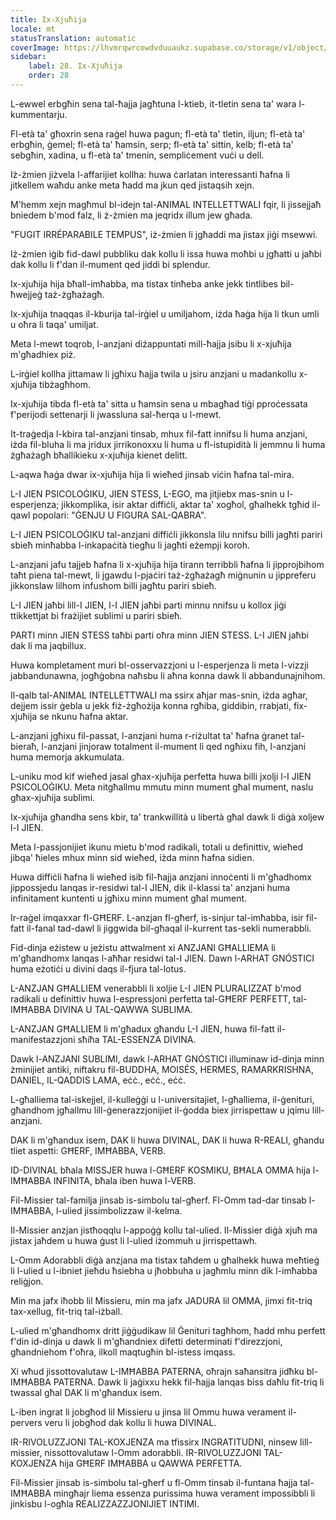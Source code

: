 ```yaml
---
title: Ix-Xjuħija
locale: mt
statusTranslation: automatic
coverImage: https://lhvmrqwrcowdvduuaukz.supabase.co/storage/v1/object/public/strapi-uploads/small_cover-educacion-fundamental.webp-2d51a7828a2b1309555be27f7e2a61a0.webp
sidebar:
    label: 28. Ix-Xjuħija
    order: 28
---
```

L-ewwel erbgħin sena tal-ħajja jagħtuna l-ktieb, it-tletin sena ta' wara l-kummentarju.

Fl-età ta' għoxrin sena raġel huwa pagun; fl-età ta' tletin, iljun; fl-età ta' erbgħin, ġemel; fl-età ta' ħamsin, serp; fl-età ta' sittin, kelb; fl-età ta' sebgħin, xadina, u fl-età ta' tmenin, sempliċement vuċi u dell.

Iż-żmien jiżvela l-affarijiet kollha: huwa ċarlatan interessanti ħafna li jitkellem waħdu anke meta ħadd ma jkun qed jistaqsih xejn.

M'hemm xejn magħmul bl-idejn tal-ANIMAL INTELLETTWALI fqir, li jissejjaħ bniedem b'mod falz, li ż-żmien ma jeqridx illum jew għada.

"FUGIT IRRÉPARABILE TEMPUS", iż-żmien li jgħaddi ma jistax jiġi msewwi.

Iż-żmien iġib fid-dawl pubbliku dak kollu li issa huwa moħbi u jgħatti u jaħbi dak kollu li f'dan il-mument qed jiddi bi splendur.

Ix-xjuħija hija bħall-imħabba, ma tistax tinħeba anke jekk tintlibes bil-ħwejjeġ taż-żgħażagħ.

Ix-xjuħija tnaqqas il-kburija tal-irġiel u umiljahom, iżda ħaġa hija li tkun umli u oħra li taqa' umiljat.

Meta l-mewt toqrob, l-anzjani diżappuntati mill-ħajja jsibu li x-xjuħija m'għadhiex piż.

L-irġiel kollha jittamaw li jgħixu ħajja twila u jsiru anzjani u madankollu x-xjuħija tibżagħhom.

Ix-xjuħija tibda fl-età ta' sitta u ħamsin sena u mbagħad tiġi pproċessata f'perijodi settenarji li jwassluna sal-ħerqa u l-mewt.

It-traġedja l-kbira tal-anzjani tinsab, mhux fil-fatt innifsu li huma anzjani, iżda fil-bluha li ma jridux jirrikonoxxu li huma u fl-istupidità li jemmnu li huma żgħażagħ bħallikieku x-xjuħija kienet delitt.

L-aqwa ħaġa dwar ix-xjuħija hija li wieħed jinsab viċin ħafna tal-mira.

L-I JIEN PSICOLOĠIKU, JIEN STESS, L-EGO, ma jitjiebx mas-snin u l-esperjenza; jikkomplika, isir aktar diffiċli, aktar ta' xogħol, għalhekk tgħid il-qawl popolari: "ĠENJU U FIGURA SAL-QABRA".

L-I JIEN PSICOLOĠIKU tal-anzjani diffiċli jikkonsla lilu nnifsu billi jagħti pariri sbieħ minħabba l-inkapaċità tiegħu li jagħti eżempji koroh.

L-anzjani jafu tajjeb ħafna li x-xjuħija hija tirann terribbli ħafna li jipprojbihom taħt piena tal-mewt, li jgawdu l-pjaċiri taż-żgħażagħ miġnunin u jippreferu jikkonslaw lilhom infushom billi jagħtu pariri sbieħ.

L-I JIEN jaħbi lill-I JIEN, l-I JIEN jaħbi parti minnu nnifsu u kollox jiġi ttikkettjat bi frażijiet sublimi u pariri sbieħ.

PARTI minn JIEN STESS taħbi parti oħra minn JIEN STESS. L-I JIEN jaħbi dak li ma jaqbillux.

Huwa kompletament muri bl-osservazzjoni u l-esperjenza li meta l-vizzji jabbandunawna, jogħġobna naħsbu li aħna konna dawk li abbandunajnihom.

Il-qalb tal-ANIMAL INTELLETTWALI ma ssirx aħjar mas-snin, iżda agħar, dejjem issir ġebla u jekk fiż-żgħożija konna rgħiba, giddibin, rrabjati, fix-xjuħija se nkunu ħafna aktar.

L-anzjani jgħixu fil-passat, l-anzjani huma r-riżultat ta' ħafna ġranet tal-bieraħ, l-anzjani jinjoraw totalment il-mument li qed ngħixu fih, l-anzjani huma memorja akkumulata.

L-uniku mod kif wieħed jasal għax-xjuħija perfetta huwa billi jxolji l-I JIEN PSICOLOĠIKU. Meta nitgħallmu mmutu minn mument għal mument, naslu għax-xjuħija sublimi.

Ix-xjuħija għandha sens kbir, ta' trankwillità u libertà għal dawk li diġà xoljew l-I JIEN.

Meta l-passjonijiet ikunu mietu b'mod radikali, totali u definittiv, wieħed jibqa' ħieles mhux minn sid wieħed, iżda minn ħafna sidien.

Huwa diffiċli ħafna li wieħed isib fil-ħajja anzjani innoċenti li m'għadhomx jippossjedu lanqas ir-residwi tal-I JIEN, dik il-klassi ta' anzjani huma infinitament kuntenti u jgħixu minn mument għal mument.

Ir-raġel imqaxxar fl-GĦERF. L-anzjan fl-għerf, is-sinjur tal-imħabba, isir fil-fatt il-fanal tad-dawl li jiggwida bil-għaqal il-kurrent tas-sekli numerabbli.

Fid-dinja eżistew u jeżistu attwalment xi ANZJANI GĦALLIEMA li m'għandhomx lanqas l-aħħar residwi tal-I JIEN. Dawn l-ARHAT GNÓSTICI huma eżotiċi u divini daqs il-fjura tal-lotus.

L-ANZJAN GĦALLIEM venerabbli li xoljie L-I JIEN PLURALIZZAT b'mod radikali u definittiv huwa l-espressjoni perfetta tal-GĦERF PERFETT, tal-IMĦABBA DIVINA U TAL-QAWWA SUBLIMA.

L-ANZJAN GĦALLIEM li m'għadux għandu L-I JIEN, huwa fil-fatt il-manifestazzjoni sħiħa TAL-ESSENZA DIVINA.

Dawk l-ANZJANI SUBLIMI, dawk l-ARHAT GNÓSTICI illuminaw id-dinja minn żminijiet antiki, niftakru fil-BUDDHA, MOISÉS, HERMES, RAMARKRISHNA, DANIEL, IL-QADDIS LAMA, eċċ., eċċ., eċċ.

L-għalliema tal-iskejjel, il-kulleġġi u l-universitajiet, l-għalliema, il-ġenituri, għandhom jgħallmu lill-ġenerazzjonijiet il-ġodda biex jirrispettaw u jqimu lill-anzjani.

DAK li m'għandux isem, DAK li huwa DIVINAL, DAK li huwa R-REALI, għandu tliet aspetti: GĦERF, IMĦABBA, VERB.

ID-DIVINAL bħala MISSJER huwa l-GĦERF KOSMIKU, BĦALA OMMA hija l-IMĦABBA INFINITA, bħala iben huwa l-VERB.

Fil-Missier tal-familja jinsab is-simbolu tal-għerf. Fl-Omm tad-dar tinsab l-IMĦABBA, l-ulied jissimbolizzaw il-kelma.

Il-Missier anzjan jistħoqqlu l-appoġġ kollu tal-ulied. Il-Missier diġà xjuħ ma jistax jaħdem u huwa ġust li l-ulied iżommuh u jirrispettawh.

L-Omm Adorabbli diġà anzjana ma tistax taħdem u għalhekk huwa meħtieġ li l-ulied u l-ibniet jieħdu ħsiebha u jħobbuha u jagħmlu minn dik l-imħabba reliġjon.

Min ma jafx iħobb lil Missieru, min ma jafx JADURA lil OMMA, jimxi fit-triq tax-xellug, fit-triq tal-iżball.

L-ulied m'għandhomx dritt jiġġudikaw lil Ġenituri tagħhom, ħadd mhu perfett f'din id-dinja u dawk li m'għandniex difetti determinati f'direzzjoni, għandniehom f'oħra, ilkoll maqtugħin bl-istess imqass.

Xi wħud jissottovalutaw L-IMĦABBA PATERNA, oħrajn saħansitra jidħku bl-IMĦABBA PATERNA. Dawk li jaġixxu hekk fil-ħajja lanqas biss daħlu fit-triq li twassal għal DAK li m'għandux isem.

L-iben ingrat li jobgħod lil Missieru u jinsa lil Ommu huwa verament il-pervers veru li jobgħod dak kollu li huwa DIVINAL.

IR-RIVOLUZZJONI TAL-KOXJENZA ma tfissirx INGRATITUDNI, ninsew lill-missier, nissottovalutaw l-Omm adorabbli. IR-RIVOLUZZJONI TAL-KOXJENZA hija GĦERF IMĦABBA u QAWWA PERFETTA.

Fil-Missier jinsab is-simbolu tal-għerf u fl-Omm tinsab il-funtana ħajja tal-IMĦABBA mingħajr liema essenza purissima huwa verament impossibbli li jinkisbu l-ogħla REALIZZAZZJONIJIET INTIMI.

